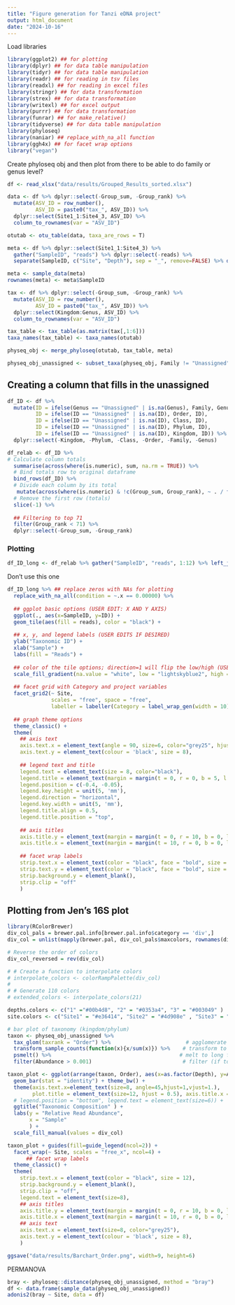 ```yaml
---
title: "Figure generation for Tanzi eDNA project"
output: html_document
date: "2024-10-16"
---
```


Load libraries

```r
library(ggplot2) ## for plotting
library(dplyr) ## for data table manipulation
library(tidyr) ## for data table manipulation
library(readr) ## for reading in tsv files
library(readxl) ## for reading in excel files
library(stringr) ## for data transformation
library(strex) ## for data transformation
library(writexl) ## for excel output
library(purrr) ## for data transformation
library(funrar) ## for make_relative()
library(tidyverse) ## for data table manipulation
library(phyloseq)
library(naniar) ## replace_with_na_all function
library(ggh4x) ## for facet wrap options
library("vegan")
```

Create phyloseq obj and then plot from there to be able to do family or genus level?

```r
df <- read_xlsx("data/results/Grouped_Results_sorted.xlsx")

data <- df %>% dplyr::select(-Group_sum, -Group_rank) %>%
  mutate(ASV_ID = row_number(),
         ASV_ID = paste0("tax_", ASV_ID)) %>%
  dplyr::select(Site1_1:Site4_3, ASV_ID) %>%
  column_to_rownames(var = "ASV_ID")

otutab <- otu_table(data, taxa_are_rows = T)

meta <- df %>% dplyr::select(Site1_1:Site4_3) %>%
  gather("SampleID", "reads") %>% dplyr::select(-reads) %>%
  separate(SampleID, c("Site", "Depth"), sep = "_", remove=FALSE) %>% distinct()

meta <- sample_data(meta)
rownames(meta) <- meta$SampleID

tax <- df %>% dplyr::select(-Group_sum, -Group_rank) %>%
  mutate(ASV_ID = row_number(),
         ASV_ID = paste0("tax_", ASV_ID)) %>%
  dplyr::select(Kingdom:Genus, ASV_ID) %>%
  column_to_rownames(var = "ASV_ID")

tax_table <- tax_table(as.matrix(tax[,1:6]))
taxa_names(tax_table) <- taxa_names(otutab)

physeq_obj <- merge_phyloseq(otutab, tax_table, meta)

physeq_obj_unassigned <- subset_taxa(physeq_obj, Family != "Unassigned")
```

## Creating a column that fills in the unassigned

```r
df_ID <- df %>%
  mutate(ID = ifelse(Genus == "Unassigned" | is.na(Genus), Family, Genus),
         ID = ifelse(ID == "Unassigned" | is.na(ID), Order, ID),
         ID = ifelse(ID == "Unassigned" | is.na(ID), Class, ID),
         ID = ifelse(ID == "Unassigned" | is.na(ID), Phylum, ID),
         ID = ifelse(ID == "Unassigned" | is.na(ID), Kingdom, ID)) %>%
  dplyr::select(-Kingdom, -Phylum, -Class, -Order, -Family, -Genus) 

df_relab <- df_ID %>%
# Calculate column totals
  summarise(across(where(is.numeric), sum, na.rm = TRUE)) %>%
  # Bind totals row to original dataframe
  bind_rows(df_ID) %>%
  # Divide each column by its total
   mutate(across(where(is.numeric) & !c(Group_sum, Group_rank), ~ . / first(.))) %>%
  # Remove the first row (totals)
  slice(-1) %>%
  
  ## Filtering to top 71 
  filter(Group_rank < 71) %>%
  dplyr::select(-Group_sum, -Group_rank)
```

### Plotting

```r
df_ID_long <- df_relab %>% gather("SampleID", "reads", 1:12) %>% left_join(., meta, by = "SampleID")
```

Don't use this one 

```r
df_ID_long %>% ## replace zeros with NAs for plotting
  replace_with_na_all(condition = ~.x == 0.00000) %>%
  
  ## ggplot basic options (USER EDIT: X AND Y AXIS)
  ggplot(., aes(x=SampleID, y=ID)) +
  geom_tile(aes(fill = reads), color = "black") +
  
  ## x, y, and legend labels (USER EDITS IF DESIRED)
  ylab("Taxonomic ID") +
  xlab("Sample") +
  labs(fill = "Reads") +
  
  ## color of the tile options; direction=1 will flip the low/high (USER EDITS IF DESIRED)
  scale_fill_gradient(na.value = "white", low = "lightskyblue2", high = "#0C4D66") + 
  
  ## facet grid with Category and project variables
  facet_grid2(~ Site, 
              scales = "free", space = "free", 
              labeller = labeller(Category = label_wrap_gen(width = 10))) +
  
  ## graph theme options
  theme_classic() +
  theme(
    ## axis text 
    axis.text.x = element_text(angle = 90, size=6, color="grey25", hjust = 1),
    axis.text.y = element_text(colour = 'black', size = 8),
    
    ## legend text and title 
    legend.text = element_text(size = 8, color="black"),
    legend.title = element_text(margin = margin(t = 0, r = 0, b = 5, l = 0), size=10, color="black", face="bold"),
    legend.position = c(-0.4, -0.05), 
    legend.key.height = unit(5, 'mm'),
    legend.direction = "horizontal",
    legend.key.width = unit(5, 'mm'),
    legend.title.align = 0.5,
    legend.title.position = "top",
    
    ## axis titles 
    axis.title.y = element_text(margin = margin(t = 0, r = 10, b = 0, l = 0), size=14, face="bold"),
    axis.title.x = element_text(margin = margin(t = 10, r = 0, b = 0, l = 0), size=14, face="bold"),
        
    ## facet wrap labels
    strip.text.x = element_text(color = "black", face = "bold", size = 12),
    strip.text.y = element_text(color = "black", face = "bold", size = 12, angle=0),
    strip.background.y = element_blank(),
    strip.clip = "off"
    )
```


## Plotting from Jen's 16S plot 

```r
library(RColorBrewer)
div_col_pals = brewer.pal.info[brewer.pal.info$category == 'div',]
div_col = unlist(mapply(brewer.pal, div_col_pals$maxcolors, rownames(div_col_pals)))

# Reverse the order of colors
div_col_reversed = rev(div_col)

# # Create a function to interpolate colors
# interpolate_colors <- colorRampPalette(div_col)
# 
# # Generate 110 colors
# extended_colors <- interpolate_colors(21)

depths.colors <- c("1" ="#00b4d8", "2" = "#0353a4", "3" = "#003049" )
site.colors <- c("Site1" = "#e36414", "Site2" = "#4d908e" , "Site3" = "#907ad6")
```

```r
# bar plot of taxonomy (kingdom/phylum) 
taxon <- physeq_obj_unassigned %>%
  tax_glom(taxrank = "Order") %>%                        # agglomerate to phylum level
  transform_sample_counts(function(x){x/sum(x)}) %>%    # transform to relative abundance
  psmelt() %>%                                         # melt to long format
  filter(Abundance > 0.001)                             # filter (if too difficult to read legend)
```

```r
taxon_plot <- ggplot(arrange(taxon, Order), aes(x=as.factor(Depth), y=Abundance, fill=Order)) +
  geom_bar(stat = "identity") + theme_bw() +
  theme(axis.text.x=element_text(size=8, angle=45,hjust=1,vjust=1.), 
        plot.title = element_text(size=12, hjust = 0.5), axis.title.x = element_blank()) +
  # legend.position = "bottom", legend.text = element_text(size=6)) +
  ggtitle("Taxonomic Composition" ) +
  labs(y = "Relative Read Abundance",
       x = "Sample"
       ) +
  scale_fill_manual(values = div_col)

taxon_plot + guides(fill=guide_legend(ncol=2)) +
  facet_wrap(~ Site, scales = "free_x", ncol=4) +
      ## facet wrap labels
  theme_classic() +
  theme(
    strip.text.x = element_text(color = "black", size = 12),
    strip.background.y = element_blank(),
    strip.clip = "off",
    legend.text = element_text(size=8),
    ## axis titles 
    axis.title.y = element_text(margin = margin(t = 0, r = 10, b = 0, l = 0), size=12),
    axis.title.x = element_text(margin = margin(t = 10, r = 0, b = 0, l = 0), size=12),
    ## axis text 
    axis.text.x = element_text(size=8, color="grey25"),
    axis.text.y = element_text(colour = 'black', size = 8),
    )

ggsave("data/results/Barchart_Order.png", width=9, height=6)
```


PERMANOVA 

```r
bray <- phyloseq::distance(physeq_obj_unassigned, method = "bray")
df <- data.frame(sample_data(physeq_obj_unassigned))
adonis2(bray ~ Site, data = df)
```




